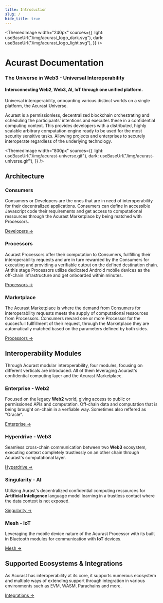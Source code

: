 ```yaml
---
title: Introduction
slug: /
hide_title: true
---
```



<head>
  <meta
    name="description"
    content="Acurast Docs. The Universe in Web3 - Universal Interoperability."
  />
</head>

<div class="padding-vert--md"></div>

<ThemedImage
  width="240px"
  sources={{
    light: useBaseUrl("/img/acurast_logo_dark.svg"),
    dark: useBaseUrl("/img/acurast_logo_light.svg"),
  }}
/>

<div class="padding-vert--md"></div>

# Acurast Documentation

### The Universe in Web3 - Universal Interoperability

#### Interconnecting Web2, Web3, AI, IoT through one unified platform.

Universal interoperability, onboarding various distinct worlds on a single platform, the Acurast Universe.

Acurast is a permissionless, decentralized blockchain orchestrating and scheduling the participants’ intentions and executes these in a confidential computing context. This provides developers with a distributed, highly scalable arbitrary computation engine ready to be used for the most security sensitive tasks. Allowing projects and enterprises to securely interoperate regardless of the underlying technology.

<ThemedImage
  width="800px"
  sources={{
    light: useBaseUrl("/img/acurast-universe.gif"),
    dark: useBaseUrl("/img/acurast-universe.gif"),
  }}
/>

## Architecture

### Consumers

Consumers or Developers are the ones that are in need of interoperability for their decentralized applications. Consumers can define in accessible Javascript code their requirements and get access to computational ressources through the Acurast Marketplace by being matched with Processors.

[Developers →](/developers/introduction)

### Processors

Acurast Processors offer their computation to Consumers, fullfilling their interoperability requests and are in turn rewarded by the Consumers for executing and providing a verifiable output on the defined destination chain. At this stage Processors utilize dedicated Android mobile devices as the off-chain infrastructure and get onboarded within minutes.

[Processors →](/acurast-processors/)

### Marketplace

The Acurast Marketplace is where the demand from Consumers for interoperability requests meets the supply of computational ressources from Processors. Consumers reward one or more Processor for the succesfull fullfillment of their request, through the Marketplace they are automatically matched based on the parameters defined by both sides.

[Processors →](/acurast-marketplace/)

## Interoperability Modules

Through Acurast modular interoperability, four modules, focusing on different verticals are introduced. All of them leveraging Acurast's confidential computing layer and the Acurast Marketplace.

### Enterprise - Web2

Focused on the legacy **Web2** world, giving access to public or permissioned APIs and computation. Off-chain data and computation that is being brought on-chain in a verfiable way. Sometimes also reffered as "Oracle".

[Enterprise →](/acurast-protocol/interoperability/enterprise)

### Hyperdrive - Web3

Seamless cross-chain communication between two **Web3** ecosystem, executing context completely trustlessly on an other chain through Acurast's computational layer.

[Hyperdrive →](/acurast-protocol/interoperability/hyperdrive)

### Singularity - AI

Utilizing Aurast's decentralized confidential computing ressources for **Artificial Inteligence** language model learning in a trustless contact where the data context is not exposed.

[Singularity →](/acurast-protocol/interoperability/singularity)

### Mesh - IoT

Leveraging the mobile device nature of the Acurast Processor with its built in Bluetooth modules for communication with **IoT** devices.

[Mesh →](/acurast-protocol/interoperability/mesh)

## Supported Ecosystems & Integrations

As Acurast has interoperability at its core, it supports numerous ecosystem and multiple ways of extending support through integration in various environments such as EVM, WASM, Parachains and more.

[Integrations →](/integrations/substrate)
